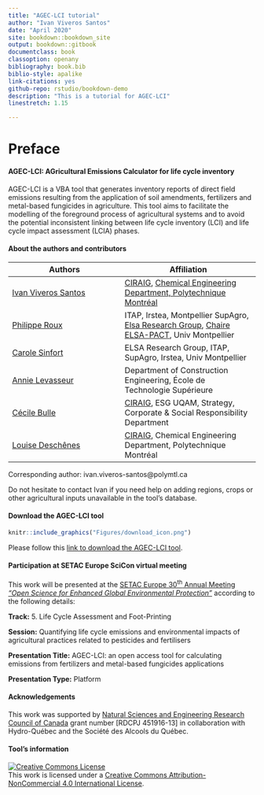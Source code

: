 ```yaml
--- 
title: "AGEC-LCI tutorial"
author: "Ivan Viveros Santos"
date: "April 2020"
site: bookdown::bookdown_site
output: bookdown::gitbook
documentclass: book
classoption: openany
bibliography: book.bib
biblio-style: apalike
link-citations: yes
github-repo: rstudio/bookdown-demo
description: "This is a tutorial for AGEC-LCI"
linestretch: 1.15

---
```


# Preface {-}

#### AGEC-LCI: AGricultural Emissions Calculator for life cycle inventory {-}

AGEC-LCI is a VBA tool that generates inventory reports of direct field emissions resulting from the application of soil amendments, fertilizers and metal-based fungicides in agriculture. This tool aims to facilitate the modelling of the foreground process of agricultural systems and to avoid the potential inconsistent linking between life cycle inventory (LCI) and life cycle impact assessment (LCIA) phases.


#### About the authors and contributors {-}



|Authors | Affiliation | 
|-----------|-------------|
|[Ivan Viveros Santos](https://ca.linkedin.com/in/ivan-viveros-santos){target="_blank"}|[CIRAIG](http://ciraig.org){target="_blank"}, [Chemical Engineering Department, Polytechnique Montréal](https://www.polymtl.ca/gch/){target="_blank"}|
|[Philippe Roux](http://www.elsa-lca.org/?p=137&lang=en){target="_blank"}|ITAP, Irstea, Montpellier SupAgro, [Elsa Research Group](http://www.elsa-lca.org/?lang=en){target="_blank"}, [Chaire ELSA-PACT](https://www6.inrae.fr/elsa-pact/){target="_blank"}, Univ Montpellier|
|[Carole Sinfort](http://www.elsa-lca.org/?tag=carole-sinfort&lang=en){target="_blank"}|ELSA Research Group, ITAP, SupAgro, Irstea, Univ Montpellier| 
|[Annie Levasseur](https://www.etsmtl.ca/en/research/professors/alevasseur/){target="_blank"}|Department of Construction Engineering, École de Technologie Supérieure|
|[Cécile Bulle](https://professeurs.uqam.ca/professeur/bulle.cecile/){target="_blank"}|[CIRAIG](http://ciraig.org){target="_blank"}, ESG UQAM, Strategy, Corporate & Social Responsibility Department|
|[Louise Deschênes](https://www.polymtl.ca/expertises/deschenes-louise){target="_blank"}| [CIRAIG](http://ciraig.org){target="_blank"}, Chemical Engineering Department, Polytechnique Montréal|

Corresponding author: ivan.viveros-santos@polymtl.ca

Do not hesitate to contact Ivan if you need help on adding regions, crops or other agricultural inputs unavailable in the tool's database.
 

#### Download the AGEC-LCI tool {-}

```r
knitr::include_graphics("Figures/download_icon.png")
```

Please follow this [link to download the AGEC-LCI tool](https://drive.google.com/uc?id=1W6N6YtFOAcYjaoyWdH7yVH0TG9iWFRZL&export=download){target="_blank"}.

#### Participation at SETAC Europe SciCon virtual meeting {-}

This work will be presented at the [SETAC Europe 30^th^ Annual Meeting *"Open Science for Enhanced Global Environmental Protection"*](https://dublin.setac.org/){target="_blank"} according to the following details:

**Track:** 5. Life Cycle Assessment and Foot-Printing

**Session:** Quantifying life cycle emissions and environmental impacts of agricultural practices related to pesticides and fertilisers

**Presentation Title:** AGEC-LCI: an open access tool for calculating emissions from fertilizers and metal-based fungicides applications

**Presentation Type:** Platform

#### Acknowledgements {-}

This work was supported by [Natural Sciences and Engineering Research Council of Canada](https://www.nserc-crsng.gc.ca/index_eng.asp){target="_blank"} grant number [RDCPJ 451916-13] in collaboration with Hydro-Québec and the Société des Alcools du Québec.

#### Tool's information {-}

<a rel="license" href="http://creativecommons.org/licenses/by-nc/4.0/"><img alt="Creative Commons License" style="border-width:0" src="https://i.creativecommons.org/l/by-nc/4.0/88x31.png" /></a><br />This work is licensed under a <a rel="license" href="http://creativecommons.org/licenses/by-nc/4.0/">Creative Commons Attribution-NonCommercial 4.0 International License</a>.
